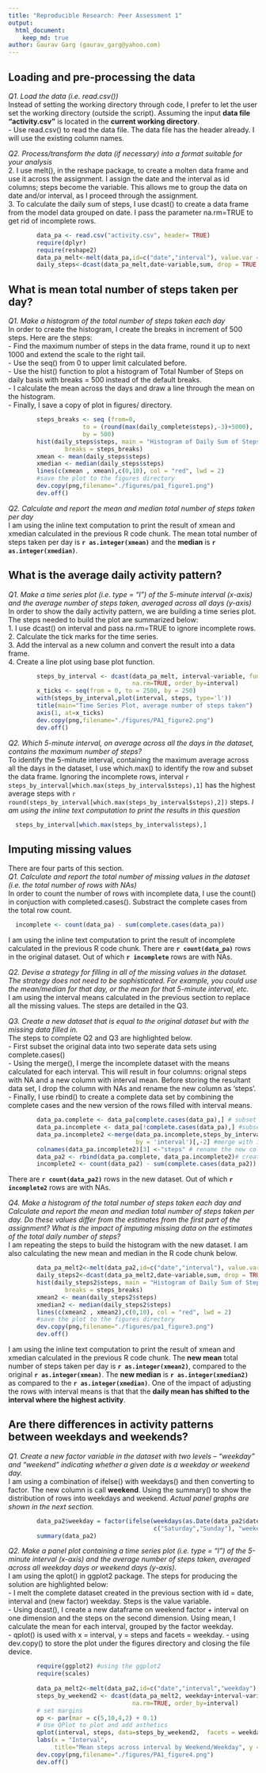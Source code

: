 ```yaml
---
title: "Reproducible Research: Peer Assessment 1"
output: 
  html_document:
    keep_md: true
author: Gaurav Garg (gaurav_garg@yahoo.com)
---
```



## Loading and pre-processing the data
*Q1. Load the data (i.e. read.csv())*   
Instead of setting the working directory through code, I prefer to let the user set the working directory (outside the script). Assuming the input **data file "activity.csv"** is located in the **current working directory**.    
- Use read.csv() to read the data file. The data file has the header already. I will use the existing column names.  

*Q2. Process/transform the data (if necessary) into a format suitable for your analysis*  
2. I use melt(), in the reshape package, to create a molten data frame and use it across the assignment. I assign the date and the interval as id columns; steps become the variable. This allows me to group the data on date and/or interval, as I proceed through the assignment.    
3. To calculate the daily sum of steps, I use dcast() to create a data frame from the model data grouped on date. I pass the parameter na.rm=TRUE to get rid of incomplete rows.     
```r
        data_pa <- read.csv("activity.csv", header= TRUE)   
        require(dplyr)
        require(reshape2)
        data_pa_melt<-melt(data_pa,id=c("date","interval"), value.var = "steps")
        daily_steps<-dcast(data_pa_melt,date~variable,sum, drop = TRUE, na.rm=TRUE)
```

## What is mean total number of steps taken per day?
*Q1. Make a histogram of the total number of steps taken each day*  
In order to create the histogram, I create the breaks in increment of 500 steps. Here are the steps:  
- Find the maximum number of steps in the data frame, round it up to next 1000 and extend the scale to the right tail.   
- Use the seq() from 0 to upper limit calculated before.  
- Use the hist() function to plot a histogram of Total Number of Steps on daily basis with breaks = 500 instead of the default breaks.  
- I calculate the mean across the days and draw a line through the mean on the histogram.   
- Finally, I save a copy of plot in figures/ directory.  
```r
        steps_breaks <- seq (from=0, 
                     to = (round(max(daily_complete$steps),-3)+5000),
                     by = 500)
        hist(daily_steps$steps, main = "Histogram of Daily Sum of Steps", xlab = "Total Steps", 
                breaks = steps_breaks)
        xmean <- mean(daily_steps$steps)
        xmedian <- median(daily_steps$steps)
        lines(c(xmean , xmean),c(0,10), col = "red", lwd = 2)
        #save the plot to the figures directory
        dev.copy(png,filename="./figures/pa1_figure1.png")
        dev.off()
```
*Q2. Calculate and report the mean and median total number of steps taken per day*  
I am using the inline text computation to print the result of xmean and xmedian calculated in the previous R code chunk. The mean total number of steps taken per day is **`r as.integer(xmean)`** and the **median**  is **`r as.integer(xmedian)`**. 

## What is the average daily activity pattern?
*Q1. Make a time series plot (i.e. type = "l") of the 5-minute interval (x-axis) and the average number of steps taken, averaged across all days (y-axis)*  
In order to show the daily activity pattern, we are building a time series plot. The steps needed to build the plot are summarized below:  
1. I use dcast() on interval and pass na.rm=TRUE to ignore incomplete rows.  
2. Calculate the tick marks for the time series.  
3. Add the interval as a new column and convert the result into a data frame.  
4. Create a line plot using base plot function.  
```r
        steps_by_interval <- dcast(data_pa_melt, interval~variable, fun.aggregate = mean, 
                                   na.rm=TRUE, order_by=interval)
        x_ticks <- seq(from = 0, to = 2500, by = 250)
        with(steps_by_interval,plot(interval, steps, type='l'))
        title(main="Time Series Plot, average number of steps taken")
        axis(1, at=x_ticks)
        dev.copy(png,filename="./figures/PA1_figure2.png")
        dev.off()
```

*Q2. Which 5-minute interval, on average across all the days in the dataset, contains the maximum number of steps?*  
To identify the 5-minute interval, containing the maximum average across all the days in the dataset, I use which.max() to identify the row and subset the data frame. Ignoring the incomplete rows, interval `r steps_by_interval[which.max(steps_by_interval$steps),1]` has the highest average steps with `r round(steps_by_interval[which.max(steps_by_interval$steps),2])` steps.  *I am using the inline text computation to print the results in this question*
```r
  steps_by_interval[which.max(steps_by_interval$steps),]
```
## Imputing missing values
There are four parts of this section.  
*Q1. Calculate and report the total number of missing values in the dataset (i.e. the total number of rows with NAs)*  
In order to count the number of rows with incomplete data, I use the count() in conjuction with completed.cases(). Substract the complete cases from the total row count.     
```r
  incomplete <- count(data_pa) - sum(complete.cases(data_pa))
```
I am using the inline text computation to print the result of incomplete calculated in the previous R code chunk. There are **`r count(data_pa)`** rows in the original dataset. Out of which **`r incomplete`** rows are with NAs.  

*Q2. Devise a strategy for filling in all of the missing values in the dataset. The strategy does not need to be sophisticated. For example, you could use the mean/median for that day, or the mean for that 5-minute interval, etc.*  
I am using the interval means calculated in the previous section to replace all the missing values. The steps are detailed in the Q3.

*Q3. Create a new dataset that is equal to the original dataset but with the missing data filled in.*   
The steps to complete Q2 and Q3 are highlighted below.  
- First subset the original data into two seperate data sets using complete.cases()  
- Using the merge(), I merge the incomplete dataset with the means calculated for each interval. This will result in four columns: orignal steps with NA and a new column with interval mean. Before storing the resultant data set, I drop the column with NAs and rename the new column as 'steps'.   
- Finally, I use rbind() to create a complete data set by combining the complete cases and the new version of the rows filled with interval means.

```r
        data_pa.complete <- data_pa[complete.cases(data_pa),] # subset and get the complete records
        data_pa.incomplete <- data_pa[!complete.cases(data_pa),] #subset and get the incomplete records
        data_pa.incomplete2 <-merge(data_pa.incomplete,steps_by_interval, 
                                    by = 'interval')[,-2] #merge with interval means and drop x.steps
        colnames(data_pa.incomplete2)[3] <-"steps" # rename the new column
        data_pa2 <- rbind(data_pa.complete, data_pa.incomplete2)# create a new data frame
        incomplete2 <- count(data_pa2) - sum(complete.cases(data_pa2))
```
There are **`r count(data_pa2)`** rows in the new dataset. Out of which **`r incomplete2`** rows are with NAs.  

*Q4. Make a histogram of the total number of steps taken each day and Calculate and report the mean and median total number of steps taken per day. Do these values differ from the estimates from the first part of the assignment? What is the impact of imputing missing data on the estimates of the total daily number of steps?*  
I am repeating the steps to build the histogram with the new dataset. I am also calculating the new mean and median in the R code chunk below.
```r
        data_pa_melt2<-melt(data_pa2,id=c("date","interval"), value.var = "steps")
        daily_steps2<-dcast(data_pa_melt2,date~variable,sum, drop = TRUE, na.rm=TRUE)
        hist(daily_steps2$steps, main = "Histogram of Daily Sum of Steps (Adjusted)", xlab = "Total Steps", 
                breaks = steps_breaks)
        xmean2 <- mean(daily_steps2$steps)
        xmedian2 <- median(daily_steps2$steps)
        lines(c(xmean2 , xmean2),c(0,10), col = "red", lwd = 2)
        #save the plot to the figures directory
        dev.copy(png,filename="./figures/pa1_figure3.png")
        dev.off()
```
I am using the inline text computation to print the result of xmean and xmedian calculated in the previous R code chunk. The **new mean** total number of steps taken per day is **`r as.integer(xmean2)`**, compared to the original **`r as.integer(xmean)`**. The **new median**  is **`r as.integer(xmedian2)`** as compared to the **`r as.integer(xmedian)`**. One of the impact of adjusting the rows with interval means is that that the **daily mean has shifted to the interval where the highest activity**.

## Are there differences in activity patterns between weekdays and weekends?
*Q1. Create a new factor variable in the dataset with two levels – “weekday” and “weekend” indicating whether a given date is a weekday or weekend day.*  
I am using a combination of ifelse() with weekdays() and then converting to factor. The new column is call **weekend**. Using the summary() to show the distribution of rows into weekdays and weekend. *Actual panel graphs are shown in the next section.*  
```r
        data_pa2$weekday = factor(ifelse(weekdays(as.Date(data_pa2$date)) %in% 
                                         c("Saturday","Sunday"), "weekend", "weekday"))
        summary(data_pa2)
```

*Q2. Make a panel plot containing a time series plot (i.e. type = "l") of the 5-minute interval (x-axis) and the average number of steps taken, averaged across all weekday days or weekend days (y-axis).*  
I am using the qplot() in ggplot2 package. The steps for producing the solution are highlighted below:  
- I melt the complete dataset created in the previous section with id = date, interval and (new factor) weekday. Steps is the value variable.  
- Using dcast(), I create a new dataframe on weekend factor + interval on one dimension and the steps on the second dimension. Using mean, I calculate the mean for each interval, grouped by the factor weekday.  
- qplot() is used with x = interval, y = steps and facets = weekday. 
- using dev.copy() to store the plot under the figures directory and closing the file device.  
```r
        require(ggplot2) #using the ggplot2
        require(scales)
        
        data_pa_melt2<-melt(data_pa2,id=c("date","interval","weekday"), value.var = "steps")
        steps_by_weekend2 <- dcast(data_pa_melt2, weekday+interval~variable, fun.aggregate = mean, 
                                   na.rm=TRUE, order_by=interval)
        # set margins
        op <- par(mar = c(5,10,4,2) + 0.1)
        # Use QPlot to plot and add asthetics
        qplot(interval, steps, data=steps_by_weekend2,  facets = weekday~., geom=c("line")) + 
        labs(x = "Interval", 
             title="Mean steps across interval by Weekend/Weekday", y = "Number of Steps")
        dev.copy(png,filename="./figures/PA1_figure4.png")
        dev.off()

```
